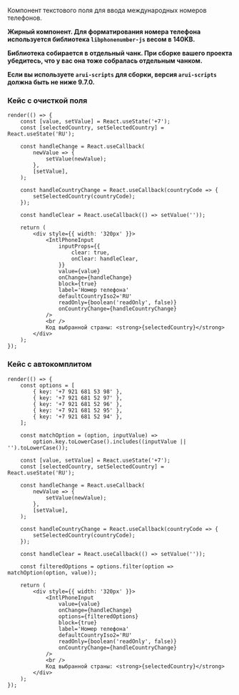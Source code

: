 Компонент текстового поля для ввода международных номеров телефонов.

**Жирный компонент. Для форматирования номера телефона используется библиотека `libphonenumber-js` весом в 140KB.**

**Библиотека собирается в отдельный чанк. При сборке вашего проекта убедитесь, что у вас она тоже собралась отдельным чанком.**

**Если вы используете `arui-scripts` для сборки, версия `arui-scripts` должна быть не ниже 9.7.0.**

### Кейс с очисткой поля

```tsx live
render(() => {
    const [value, setValue] = React.useState('+7');
    const [selectedCountry, setSelectedCountry] = React.useState('RU');

    const handleChange = React.useCallback(
        newValue => {
            setValue(newValue);
        },
        [setValue],
    );

    const handleCountryChange = React.useCallback(countryCode => {
        setSelectedCountry(countryCode);
    });

    const handleClear = React.useCallback(() => setValue(''));

    return (
        <div style={{ width: '320px' }}>
            <IntlPhoneInput
                inputProps={{
                    clear: true,
                    onClear: handleClear,
                }}
                value={value}
                onChange={handleChange}
                block={true}
                label='Номер телефона'
                defaultCountryIso2='RU'
                readOnly={boolean('readOnly', false)}
                onCountryChange={handleCountryChange}
            />
            <br />
            Код выбранной страны: <strong>{selectedCountry}</strong>
        </div>
    );
});
```

### Кейс с автокомплитом

```tsx live
render(() => {
    const options = [
        { key: '+7 921 681 53 98' },
        { key: '+7 921 681 52 97' },
        { key: '+7 921 681 52 96' },
        { key: '+7 921 681 52 95' },
        { key: '+7 921 681 52 94' },
    ];

    const matchOption = (option, inputValue) =>
        option.key.toLowerCase().includes((inputValue || '').toLowerCase());

    const [value, setValue] = React.useState('+7');
    const [selectedCountry, setSelectedCountry] = React.useState('RU');

    const handleChange = React.useCallback(
        newValue => {
            setValue(newValue);
        },
        [setValue],
    );

    const handleCountryChange = React.useCallback(countryCode => {
        setSelectedCountry(countryCode);
    });

    const handleClear = React.useCallback(() => setValue(''));

    const filteredOptions = options.filter(option => matchOption(option, value));

    return (
        <div style={{ width: '320px' }}>
            <IntlPhoneInput
                value={value}
                onChange={handleChange}
                options={filteredOptions}
                block={true}
                label='Номер телефона'
                defaultCountryIso2='RU'
                readOnly={boolean('readOnly', false)}
                onCountryChange={handleCountryChange}
            />
            <br />
            Код выбранной страны: <strong>{selectedCountry}</strong>
        </div>
    );
});
```
